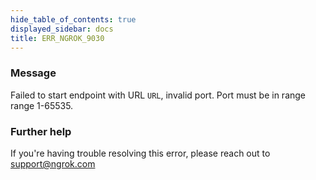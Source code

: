 ```yaml
---
hide_table_of_contents: true
displayed_sidebar: docs
title: ERR_NGROK_9030
---
```


### Message

Failed to start endpoint with URL `URL`, invalid port. Port must be in range range 1-65535.

<ErrorDetails />

### Further help

If you're having trouble resolving this error, please reach out to [support@ngrok.com](mailto:support@ngrok.com?subject=Help%20with%20ERR_NGROK_9030)
